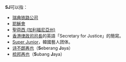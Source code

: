 '''SJ'''可以指：

* [[瑞典铁路公司|瑞典铁路公司]]
* [[耶穌會|耶穌會]]
* [[聖荷西_(加利福尼亞州)|聖荷西 (加利福尼亞州)]]
* [[香港|香港]][[律政司司長|律政司司長]]的英語「Secretary for Justice」的簡寫。
* [[Super_Junior|Super Junior]]，韓國藝人团体。
* [[诗不朗再也|诗不朗再也]]（'''S'''eberang '''J'''aya）
* [[梳邦再也|梳邦再也]]（'''S'''ubang '''J'''aya）

{{消歧义|Cat=二字拉丁字母缩写消歧义}}